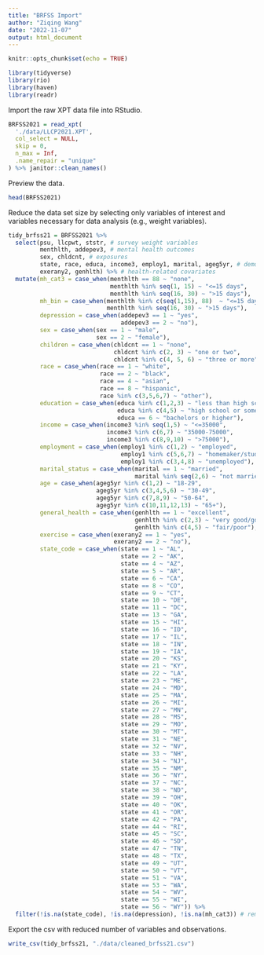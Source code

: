 ```yaml
---
title: "BRFSS Import"
author: "Ziqing Wang"
date: "2022-11-07"
output: html_document
---
```


```r
knitr::opts_chunk$set(echo = TRUE)

library(tidyverse)
library(rio)
library(haven)
library(readr)
```

Import the raw XPT data file into RStudio. 
```r
BRFSS2021 = read_xpt(
  './data/LLCP2021.XPT',
  col_select = NULL,
  skip = 0,
  n_max = Inf,
  .name_repair = "unique"
) %>% janitor::clean_names()
```

Preview the data. 
```r
head(BRFSS2021)
```

Reduce the data set size by selecting only variables of interest and variables necessary for data analysis (e.g., weight variables). 
```r
tidy_brfss21 = BRFSS2021 %>%
  select(psu, llcpwt, ststr, # survey weight variables
         menthlth, addepev3, # mental health outcomes
         sex, chldcnt, # exposures
         state, race, educa, income3, employ1, marital, ageg5yr, # demographic covariates
         exerany2, genhlth) %>% # health-related covariates
  mutate(mh_cat3 = case_when(menthlth == 88 ~ "none",
                             menthlth %in% seq(1, 15) ~ "<=15 days",
                             menthlth %in% seq(16, 30) ~ ">15 days"),
         mh_bin = case_when(menthlth %in% c(seq(1,15), 88)  ~ "<=15 days",
                            menthlth %in% seq(16, 30) ~ ">15 days"),
         depression = case_when(addepev3 == 1 ~ "yes",
                                addepev3 == 2 ~ "no"),
         sex = case_when(sex == 1 ~ "male",
                         sex == 2 ~ "female"),
         children = case_when(chldcnt == 1 ~ "none",
                              chldcnt %in% c(2, 3) ~ "one or two",
                              chldcnt %in% c(4, 5, 6) ~ "three or more"),
         race = case_when(race == 1 ~ "white",
                          race == 2 ~ "black",
                          race == 4 ~ "asian",
                          race == 8 ~ "hispanic",
                          race %in% c(3,5,6,7) ~ "other"),
         education = case_when(educa %in% c(1,2,3) ~ "less than high school",
                               educa %in% c(4,5) ~ "high school or some college",
                               educa == 6 ~ "bachelors or higher"),
         income = case_when(income3 %in% seq(1,5) ~ "<=35000",
                            income3 %in% c(6,7) ~ "35000-75000",
                            income3 %in% c(8,9,10) ~ ">75000"),
         employment = case_when(employ1 %in% c(1,2) ~ "employed",
                                employ1 %in% c(5,6,7) ~ "homemaker/student/retired",
                                employ1 %in% c(3,4,8) ~ "unemployed"),
         marital_status = case_when(marital == 1 ~ "married",
                                    marital %in% seq(2,6) ~ "not married"),
         age = case_when(ageg5yr %in% c(1,2) ~ "18-29",
                         ageg5yr %in% c(3,4,5,6) ~ "30-49",
                         ageg5yr %in% c(7,8,9) ~ "50-64",
                         ageg5yr %in% c(10,11,12,13) ~ "65+"),
         general_health = case_when(genhlth == 1 ~ "excellent",
                                    genhlth %in% c(2,3) ~ "very good/good",
                                    genhlth %in% c(4,5) ~ "fair/poor"),
         exercise = case_when(exerany2 == 1 ~ "yes",
                              exerany2 == 2 ~ "no"),
         state_code = case_when(state == 1 ~ "AL",
                                state == 2 ~ "AK",
                                state == 4 ~ "AZ",
                                state == 5 ~ "AR",
                                state == 6 ~ "CA",
                                state == 8 ~ "CO",
                                state == 9 ~ "CT",
                                state == 10 ~ "DE",
                                state == 11 ~ "DC",
                                state == 13 ~ "GA",
                                state == 15 ~ "HI",
                                state == 16 ~ "ID",
                                state == 17 ~ "IL",
                                state == 18 ~ "IN",
                                state == 19 ~ "IA",
                                state == 20 ~ "KS",
                                state == 21 ~ "KY",
                                state == 22 ~ "LA",
                                state == 23 ~ "ME",
                                state == 24 ~ "MD",
                                state == 25 ~ "MA",
                                state == 26 ~ "MI",
                                state == 27 ~ "MN",
                                state == 28 ~ "MS",
                                state == 29 ~ "MO",
                                state == 30 ~ "MT",
                                state == 31 ~ "NE",
                                state == 32 ~ "NV",
                                state == 33 ~ "NH",
                                state == 34 ~ "NJ",
                                state == 35 ~ "NM",
                                state == 36 ~ "NY",
                                state == 37 ~ "NC",
                                state == 38 ~ "ND",
                                state == 39 ~ "OH",
                                state == 40 ~ "OK",
                                state == 41 ~ "OR",
                                state == 42 ~ "PA",
                                state == 44 ~ "RI",
                                state == 45 ~ "SC",
                                state == 46 ~ "SD",
                                state == 47 ~ "TN",
                                state == 48 ~ "TX",
                                state == 49 ~ "UT",
                                state == 50 ~ "VT",
                                state == 51 ~ "VA",
                                state == 53 ~ "WA",
                                state == 54 ~ "WV",
                                state == 55 ~ "WI",
                                state == 56 ~ "WY")) %>%
  filter(!is.na(state_code), !is.na(depression), !is.na(mh_cat3)) # remove observations with missing outcome variables and remove observations from US territories

```

Export the csv with reduced number of variables and observations.
```r
write_csv(tidy_brfss21, "./data/cleaned_brfss21.csv")
```

